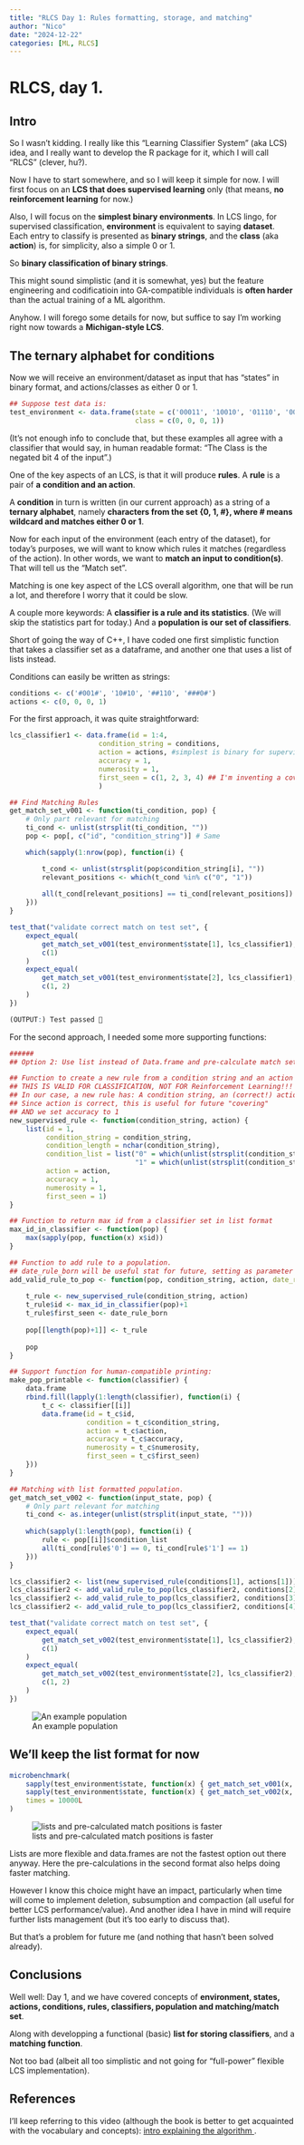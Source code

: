 ```yaml
---
title: "RLCS Day 1: Rules formatting, storage, and matching"
author: "Nico"
date: "2024-12-22"
categories: [ML, RLCS]
---
```


# RLCS, day 1.

## Intro

So I wasn't kidding. I really like this "Learning Classifier System" (aka LCS) idea, and I really want to develop the R package for it, which I will call "RLCS" (clever, hu?).

Now I have to start somewhere, and so I will keep it simple for now. I will first focus on an **LCS that does supervised learning** only (that means, **no reinforcement learning** for now.)

Also, I will focus on the **simplest binary environments**. In LCS lingo, for supervised classification, **environment** is equivalent to saying **dataset**. Each entry to classify is presented as **binary strings**, and the **class** (aka **action**) is, for simplicity, also a simple 0 or 1.

So **binary classification of binary strings**.

This might sound simplistic (and it is somewhat, yes) but the feature engineering and codificatioin into GA-compatible individuals is **often harder** than the actual training of a ML algorithm.

Anyhow. I will forego some details for now, but suffice to say I'm working right now towards a **Michigan-style LCS**.

## The ternary alphabet for conditions

Now we will receive an environment/dataset as input that has "states" in binary format, and actions/classes as either 0 or 1.

``` r
## Suppose test data is:
test_environment <- data.frame(state = c('00011', '10010', '01110', '00001'),
                               class = c(0, 0, 0, 1))
```

(It's not enough info to conclude that, but these examples all agree with a classifier that would say, in human readable format: "The Class is the negated bit 4 of the input".)

One of the key aspects of an LCS, is that it will produce **rules**. A **rule** is a pair of **a** **condition and an action**.

A **condition** in turn is written (in our current approach) as a string of a **ternary alphabet**, namely **characters from the set {0, 1, #}, where \# means wildcard and matches either 0 or 1**.

Now for each input of the environment (each entry of the dataset), for today's purposes, we will want to know which rules it matches (regardless of the action). In other words, we want to **match an input to condition(s)**. That will tell us the "Match set".

Matching is one key aspect of the LCS overall algorithm, one that will be run a lot, and therefore I worry that it could be slow.

A couple more keywords: A **classifier is a rule and its statistics**. (We will skip the statistics part for today.) And a **population is our set of classifiers**.

Short of going the way of C++, I have coded one first simplistic function that takes a classifier set as a dataframe, and another one that uses a list of lists instead.

Conditions can easily be written as strings:

``` r
conditions <- c('#001#', '10#10', '##110', '###0#')
actions <- c(0, 0, 0, 1)
```

For the first approach, it was quite straightforward:

``` r
lcs_classifier1 <- data.frame(id = 1:4,
                      condition_string = conditions,
                      action = actions, #simplest is binary for supervised
                      accuracy = 1,
                      numerosity = 1,
                      first_seen = c(1, 2, 3, 4) ## I'm inventing a coverage trigger
                      )

## Find Matching Rules
get_match_set_v001 <- function(ti_condition, pop) {
    # Only part relevant for matching
    ti_cond <- unlist(strsplit(ti_condition, ""))
    pop <- pop[, c("id", "condition_string")] # Same

    which(sapply(1:nrow(pop), function(i) {

        t_cond <- unlist(strsplit(pop$condition_string[i], ""))
        relevant_positions <- which(t_cond %in% c("0", "1"))
        
        all(t_cond[relevant_positions] == ti_cond[relevant_positions])
    }))
}

test_that("validate correct match on test set", {
    expect_equal(
        get_match_set_v001(test_environment$state[1], lcs_classifier1), 
        c(1)
    )
    expect_equal(
        get_match_set_v001(test_environment$state[2], lcs_classifier1),
        c(1, 2)
    )
})

(OUTPUT:) Test passed 🥳
```

For the second approach, I needed some more supporting functions:

``` r
######
## Option 2: Use list instead of Data.frame and pre-calculate match sets

## Function to create a new rule from a condition string and an action
## THIS IS VALID FOR CLASSIFICATION, NOT FOR Reinforcement Learning!!!
## In our case, a new rule has: A condition string, an (correct!) action
## Since action is correct, this is useful for future "covering"
## AND we set accuracy to 1
new_supervised_rule <- function(condition_string, action) {
    list(id = 1,
         condition_string = condition_string,
         condition_length = nchar(condition_string),
         condition_list = list("0" = which(unlist(strsplit(condition_string, "")) == "0"),
                               "1" = which(unlist(strsplit(condition_string, "")) == "1")),
         action = action,
         accuracy = 1,
         numerosity = 1,
         first_seen = 1)
}

## Function to return max id from a classifier set in list format
max_id_in_classifier <- function(pop) {
    max(sapply(pop, function(x) x$id))
}

## Function to add rule to a population.
## date_rule_born will be useful stat for future, setting as parameter for now.
add_valid_rule_to_pop <- function(pop, condition_string, action, date_rule_born = 1) {
    
    t_rule <- new_supervised_rule(condition_string, action)
    t_rule$id <- max_id_in_classifier(pop)+1
    t_rule$first_seen <- date_rule_born
    
    pop[[length(pop)+1]] <- t_rule
    
    pop
}

## Support function for human-compatible printing:
make_pop_printable <- function(classifier) {
    data.frame
    rbind.fill(lapply(1:length(classifier), function(i) {
        t_c <- classifier[[i]]
        data.frame(id = t_c$id,
                   condition = t_c$condition_string,
                   action = t_c$action,
                   accuracy = t_c$accuracy,
                   numerosity = t_c$numerosity,
                   first_seen = t_c$first_seen)
    }))
}

## Matching with list formatted population.
get_match_set_v002 <- function(input_state, pop) {
    # Only part relevant for matching
    ti_cond <- as.integer(unlist(strsplit(input_state, "")))
    
    which(sapply(1:length(pop), function(i) {
        rule <- pop[[i]]$condition_list
        all(ti_cond[rule$'0'] == 0, ti_cond[rule$'1'] == 1)
    }))
}

lcs_classifier2 <- list(new_supervised_rule(conditions[1], actions[1]))
lcs_classifier2 <- add_valid_rule_to_pop(lcs_classifier2, conditions[2], actions[2])
lcs_classifier2 <- add_valid_rule_to_pop(lcs_classifier2, conditions[3], actions[3])
lcs_classifier2 <- add_valid_rule_to_pop(lcs_classifier2, conditions[4], actions[4])

test_that("validate correct match on test set", {
    expect_equal(
        get_match_set_v002(test_environment$state[1], lcs_classifier2), 
        c(1)
    )
    expect_equal(
        get_match_set_v002(test_environment$state[2], lcs_classifier2),
        c(1, 2)
    )
})
```

![An example population](population_example.jpg)

## We'll keep the list format for now

``` r
microbenchmark(
    sapply(test_environment$state, function(x) { get_match_set_v001(x, lcs_classifier1)}),
    sapply(test_environment$state, function(x) { get_match_set_v002(x, lcs_classifier2)}),
    times = 10000L
)
```

![lists and pre-calculated match positions is faster](comparing_formats_speed.jpg)

Lists are more flexible and data.frames are not the fastest option out there anyway. Here the pre-calculations in the second format also helps doing faster matching.

However I know this choice might have an impact, particularly when time will come to implement deletion, subsumption and compaction (all useful for better LCS performance/value). And another idea I have in mind will require further lists management (but it's too early to discuss that).

But that's a problem for future me (and nothing that hasn't been solved already).

## Conclusions

Well well: Day 1, and we have covered concepts of **environment, states, actions, conditions, rules, classifiers, population and matching/match set**.

Along with developping a functional (basic) **list for storing classifiers**, and a **matching function**.

Not too bad (albeit all too simplistic and not going for "full-power" flexible LCS implementation).

## References

I'll keep referring to this video (although the book is better to get acquainted with the vocabulary and concepts): <a href="https://www.youtube.com/watch?v=CRge_cZ2cJc" target="_blank">intro explaining the algorithm </a>.
